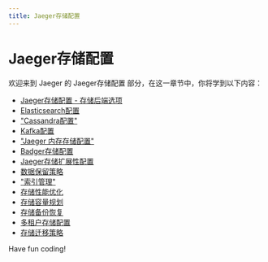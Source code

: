 ```yaml
---
title: Jaeger存储配置
---
```


# Jaeger存储配置

欢迎来到 Jaeger 的 Jaeger存储配置 部分，在这一章节中，你将学到以下内容：

- [Jaeger存储配置 - 存储后端选项](./0-storage-backend-options.mdx)
- [Elasticsearch配置](./1-elasticsearch-configuration.mdx)
- ["Cassandra配置"](./2-cassandra-configuration.mdx)
- [Kafka配置](./3-kafka-configuration.mdx)
- ["Jaeger 内存存储配置"](./4-memory-storage-configuration.mdx)
- [Badger存储配置](./5-badger-storage-configuration.mdx)
- [Jaeger存储扩展性配置](./6-storage-scalability-configuration.mdx)
- [数据保留策略](./7-data-retention-policy.mdx)
- ["索引管理"](./8-index-management.mdx)
- [存储性能优化](./9-storage-performance-optimization.mdx)
- [存储容量规划](./10-storage-capacity-planning.mdx)
- [存储备份恢复](./11-storage-backup-recovery.mdx)
- [多租户存储配置](./12-multi-tenant-storage-configuration.mdx)
- [存储迁移策略](./13-storage-migration-policy.mdx)

Have fun coding!